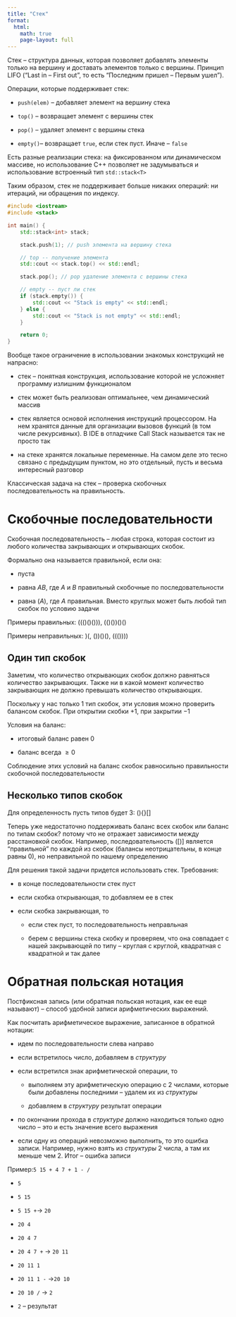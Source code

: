 ```yaml
---
title: "Стек"
format:
  html:
    math: true
    page-layout: full
---
```



Стек -- структура данных, которая позволяет добавлять элементы только на вершину и доставать элементов только с вершины. Принцип LIFO ("Last in -- First out", то есть "Последним пришел -- Первым ушел").

Операции, которые поддерживает стек:

- `push(elem)` -- добавляет элемент на вершину стека

- `top()` -- возвращает элемент с вершины стек

- `pop()` -- удаляет элемент с вершины стека

- `empty()`-- возвращает `true`, если стек пуст. Иначе -- `false`

Есть разные реализации стека: на фиксированном или динамическом массиве, но использование C++ позволяет не задумываться и использование встроенный тип `std::stack<T>`

Таким образом, стек не поддерживает больше никаких операций: ни итераций, ни обращения по индексу.

```C++
#include <iostream>
#include <stack>

int main() {
    std::stack<int> stack;

    stack.push(1); // push элемента на вершину стека

    // top -- получение элемента
    std::cout << stack.top() << std::endl;

    stack.pop(); // pop удаление элемента с вершины стека

    // empty -- пуст ли стек
    if (stack.empty()) {
        std::cout << "Stack is empty" << std::endl;
    } else {
        std::cout << "Stack is not empty" << std::endl;
    }

    return 0;
}

```

Вообще такое ограничение в использовании знакомых конструкций не напрасно:

- стек -- понятная конструкция, использование которой не усложняет программу излишним функционалом

- стек может быть реализован оптимальнее, чем динамический массив

- стек является основой исполнения инструкций процессором. На нем хранятся данные для организации вызовов функций (в том числе рекурсивных). В IDE в отладчике Call Stack называется так не просто так

- на стеке хранятся локальные переменные. На самом деле это тесно связано с предыдущим пунктом, но это отдельный, пусть и весьма интересный разговор



Классическая задача на стек -- проверка скобочных последовательность на правильность.

# Скобочные последовательности

Скобочная последовательность -- любая строка, которая состоит из любого количества закрывающих и открывающих скобок.

Формально она называется правильной, если она:

- пуста

- равна $AB$, где $A$ и $B$ правильный скобочные по последовательности

- равна $(A)$, где $A$ правильная. Вместо круглых может быть любой тип скобок по условию задачи

Примеры правильных: $((()()()))$, $(()())()()$

Примеры неправильных: $)($, $())()()$, $((())))$

## Один тип скобок

Заметим, что количество открывающих скобок должно равняться количество закрывающих. Также ни в какой момент количество закрывающих не должно превышать количество открывающих.

Поскольку у нас только 1 тип скобок, эти условия можно проверить балансом скобок. При открытии скобки $+1$, при закрытии $-1$

Условия на баланс:

- итоговый баланс равен $0$

- баланс всегда $\ge 0$

Соблюдение этих условий на баланс скобок равносильно правильности скобочной последовательности



## Несколько типов скобок

Для определенность пусть типов будет 3: $()\{\}[]$

Теперь уже недостаточно поддерживать баланс всех скобок или баланс по типам скобок? потому что не отражает зависимости между расстановкой скобок. Например, последовательность  $([)]$ является "правильной" по каждой из скобок (балансы неотрицательны, в конце равны $0$), но неправильной по нашему определению

Для решения такой задачи придется использовать стек. Требования:

- в конце последовательности стек пуст

- если скобка открывающая, то добавляем ее в стек

- если скобка закрывающая, то

    - если стек пуст, то последовательность неправльная

    - берем с вершины стека скобку и проверяем, что она совпадает с нашей закрывающей по типу -- круглая с круглой, квадратная с квадратной и так далее



# Обратная польская нотация

Постфиксная запись (или обратная польская нотация, как ее еще называют) -- способ удобной записи арифметических выражений.

Как посчитать арифметическое выражение, записанное в обратной нотации:

- идем по последовательности слева направо

- если встретилось число, добавляем в *структуру*

- если встретился знак арифметической операции, то

    - выполняем эту арифметическую операцию с 2 числами, которые были добавлены последними -- удалем их из *структуры*

    - добавляем в *структуру* результат операции

- по окончании прохода в *структуре* должно находиться только одно число -- это и есть значение всего выражения

- если одну из операций невозможно выполнить, то это ошибка записи. Например, нужно взять из *структуры* 2 числа, а там их меньше чем 2. Итог -- ошибка записи

Пример:`5 15 + 4 7 + 1 - /`

- `5`

- `5 15`

- `5 15 +`→ `20`

- `20 4`

- `20 4 7`

- `20 4 7 +` → `20 11`

- `20 11 1`

- `20 11 1 -` →`20 10`

- `20 10 /` → `2`

- `2` -- результат
